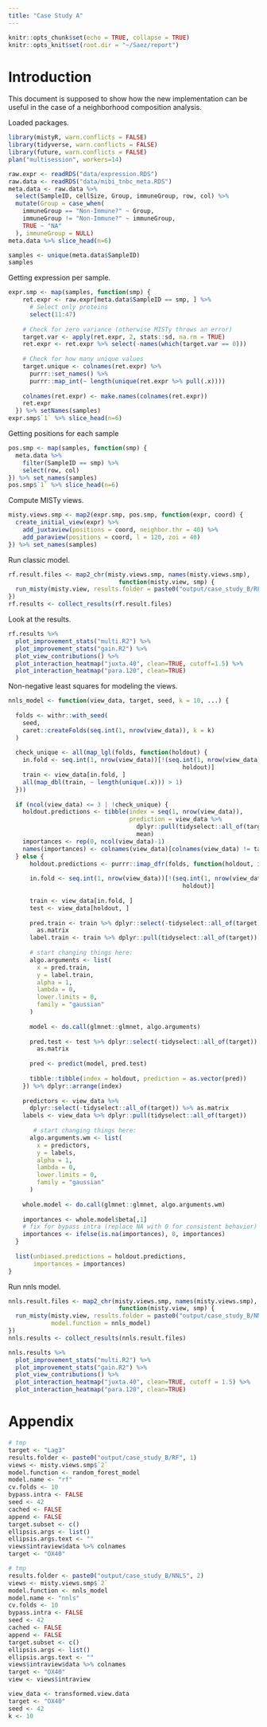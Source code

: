 ```yaml
---
title: "Case Study A"
---
```


```r
knitr::opts_chunk$set(echo = TRUE, collapse = TRUE)
knitr::opts_knit$set(root.dir = "~/Saez/report")
```

# Introduction

This document is supposed to show how the new implementation can be useful in 
the case of a neighborhood composition analysis.

Loaded packages.

```r
library(mistyR, warn.conflicts = FALSE)
library(tidyverse, warn.conflicts = FALSE)
library(future, warn.conflicts = FALSE)
plan("multisession", workers=14)
```

```r
raw.expr <- readRDS("data/expression.RDS")
raw.data <- readRDS("data/mibi_tnbc_meta.RDS")
meta.data <- raw.data %>%
  select(SampleID, cellSize, Group, immuneGroup, row, col) %>%
  mutate(Group = case_when(
    immuneGroup == "Non-Immune?" ~ Group,
    immuneGroup != "Non-Immune?" ~ immuneGroup,
    TRUE ~ "NA"
  ), immuneGroup = NULL)
meta.data %>% slice_head(n=6)
```

```r
samples <- unique(meta.data$SampleID)
samples
```


Getting expression per sample.

```r
expr.smp <- map(samples, function(smp) {
    ret.expr <- raw.expr[meta.data$SampleID == smp, ] %>%
      # Select only proteins
      select(11:47)
    
    # Check for zero variance (otherwise MISTy throws an error)
    target.var <- apply(ret.expr, 2, stats::sd, na.rm = TRUE)
    ret.expr <- ret.expr %>% select(-names(which(target.var == 0)))
    
    # Check for how many unique values
    target.unique <- colnames(ret.expr) %>%
      purrr::set_names() %>%
      purrr::map_int(~ length(unique(ret.expr %>% pull(.x))))
    
    colnames(ret.expr) <- make.names(colnames(ret.expr))
    ret.expr
  }) %>% setNames(samples)
expr.smp$`1` %>% slice_head(n=6)
```

Getting positions for each sample

```r
pos.smp <- map(samples, function(smp) {
  meta.data %>%
    filter(SampleID == smp) %>%
    select(row, col)
}) %>% set_names(samples)
pos.smp$`1` %>% slice_head(n=6)
```

Compute MISTy views.

```r
misty.views.smp <- map2(expr.smp, pos.smp, function(expr, coord) {
  create_initial_view(expr) %>%
    add_juxtaview(positions = coord, neighbor.thr = 40) %>%
    add_paraview(positions = coord, l = 120, zoi = 40)
}) %>% set_names(samples)
```

Run classic model.

```r
rf.result.files <- map2_chr(misty.views.smp, names(misty.views.smp), 
                               function(misty.view, smp) {
  run_misty(misty.view, results.folder = paste0("output/case_study_B/RF", smp))
})
rf.results <- collect_results(rf.result.files)
```

Look at the results.

```r
rf.results %>%
  plot_improvement_stats("multi.R2") %>%
  plot_improvement_stats("gain.R2") %>%
  plot_view_contributions() %>%
  plot_interaction_heatmap("juxta.40", clean=TRUE, cutoff=1.5) %>%
  plot_interaction_heatmap("para.120", clean=TRUE)
```

Non-negative least squares for modeling the views.

```r
nnls_model <- function(view_data, target, seed, k = 10, ...) {
  
  folds <- withr::with_seed(
    seed,
    caret::createFolds(seq.int(1, nrow(view_data)), k = k)
  )
  
  check_unique <- all(map_lgl(folds, function(holdout) {
    in.fold <- seq.int(1, nrow(view_data))[!(seq.int(1, nrow(view_data)) %in%
                                                 holdout)]
    train <- view_data[in.fold, ]
    all(map_dbl(train, ~ length(unique(.x))) > 1)
  }))
  
  if (ncol(view_data) <= 3 | !check_unique) {
    holdout.predictions <- tibble(index = seq(1, nrow(view_data)),
                                  prediction = view_data %>%
                                    dplyr::pull(tidyselect::all_of(target)) %>%
                                    mean)
    importances <- rep(0, ncol(view_data)-1)
    names(importances) <- colnames(view_data)[colnames(view_data) != target]
  } else {
      holdout.predictions <- purrr::imap_dfr(folds, function(holdout, i) {
    
      in.fold <- seq.int(1, nrow(view_data))[!(seq.int(1, nrow(view_data)) %in%
                                                 holdout)]
      
      train <- view_data[in.fold, ]
      test <- view_data[holdout, ]
      
      pred.train <- train %>% dplyr::select(-tidyselect::all_of(target)) %>%
        as.matrix
      label.train <- train %>% dplyr::pull(tidyselect::all_of(target))
      
      # start changing things here:
      algo.arguments <- list(
        x = pred.train,
        y = label.train,
        alpha = 1,
        lambda = 0,
        lower.limits = 0,
        family = "gaussian"
      )
      
      model <- do.call(glmnet::glmnet, algo.arguments)
      
      pred.test <- test %>% dplyr::select(-tidyselect::all_of(target)) %>% 
        as.matrix
      
      pred <- predict(model, pred.test)
      
      tibble::tibble(index = holdout, prediction = as.vector(pred))
    }) %>% dplyr::arrange(index)
  
    predictors <- view_data %>% 
      dplyr::select(-tidyselect::all_of(target)) %>% as.matrix
    labels <- view_data %>% dplyr::pull(tidyselect::all_of(target))
    
       # start changing things here:
      algo.arguments.wm <- list(
        x = predictors,
        y = labels,
        alpha = 1,
        lambda = 0,
        lower.limits = 0,
        family = "gaussian"
      )
    
    whole.model <- do.call(glmnet::glmnet, algo.arguments.wm)
    
    importances <- whole.model$beta[,1]
    # fix for bypass intra (replace NA with 0 for consistent behavior)
    importances <- ifelse(is.na(importances), 0, importances)
  }
  
  list(unbiased.predictions = holdout.predictions, 
       importances = importances)
}
```

Run nnls model.

```r
nnls.result.files <- map2_chr(misty.views.smp, names(misty.views.smp), 
                               function(misty.view, smp) {
  run_misty(misty.view, results.folder = paste0("output/case_study_B/NNLS", smp),
            model.function = nnls_model)
})
nnls.results <- collect_results(nnls.result.files)
```

```r
nnls.results %>%
  plot_improvement_stats("multi.R2") %>%
  plot_improvement_stats("gain.R2") %>%
  plot_view_contributions() %>%
  plot_interaction_heatmap("juxta.40", clean=TRUE, cutoff = 1.5) %>%
  plot_interaction_heatmap("para.120", clean=TRUE)
```

# Appendix

```r
# tmp
target <- "Lag3"
results.folder <- paste0("output/case_study_B/RF", 1)
views <- misty.views.smp$`2`
model.function <- random_forest_model
model.name <- "rf"
cv.folds <- 10
bypass.intra <- FALSE
seed <- 42
cached <- FALSE
append <- FALSE
target.subset <- c()
ellipsis.args <- list()
ellipsis.args.text <- ""
views$intraview$data %>% colnames
target <- "OX40"
```

```r
# tmp
results.folder <- paste0("output/case_study_B/NNLS", 2)
views <- misty.views.smp$`2`
model.function <- nnls_model
model.name <- "nnls"
cv.folds <- 10
bypass.intra <- FALSE
seed <- 42
cached <- FALSE
append <- FALSE
target.subset <- c()
ellipsis.args <- list()
ellipsis.args.text <- ""
views$intraview$data %>% colnames
target <- "OX40"
view <- views$intraview

view_data <- transformed.view.data
target <- "OX40"
seed <- 42
k <- 10
```

